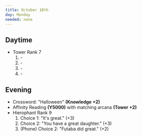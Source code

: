 ```yaml
---
title: October 10th
day: Monday
needed: none
---
```


## Daytime
- Tower Rank 7
    1. \-
    1. \-
    1. \-
    1. \-

## Evening
- Crossword: "Halloween" **(Knowledge +2)**
- Affinity Reading **(Y5000)** with matching arcana **(Tower +2)**
- Hierophant Rank 9
    1. Choice 1: "It's great." (+3)
    1. Choice 2: "You have a great daughter." (+3)
    1. (Phone) Choice 2: "Futaba did great." (+2)